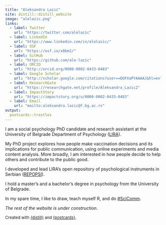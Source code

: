 ```yaml
---
title: "Aleksandra Lazić"
site: distill::distill_website
image: "alelazic.png"
links:
  - label: Twitter
    url: "https://twitter.com/alelazic"
  - label: LinkedIn
    url: "https://www.linkedin.com/in/alelazic/"
  - label: OSF
    url: "https://osf.io/x8bm2/"
  - label: GitHub
    url: "https://github.com/ale-lazic"
  - label: ORCID
    url: "http://orcid.org/0000-0002-0433-0483"
  - label: Google Scholar
    url: "http://scholar.google.com/citations?user==DOFXaPYAAAAJ&hl=en"
  - label: ResearchGate
    url: "https://researchgate.net/profile/Aleksandra_Lazic2"
  - label: ImpactStory
    url: "https://impactstory.org/u/0000-0002-0433-0483"
  - label: Email
    url: "mailto:aleksandra.lazic@f.bg.ac.rs"
output:
  postcards::trestles
---
```


I am a social psychology PhD candidate and research assistant at the University of Belgrade Department of Psychology ([LIRA](https://lira.f.bg.ac.rs/en/)). 

My PhD project explores how people make vaccination decisions and its implications for public communication, using online experiments and media content analysis. More broadly, I am interested in how people decide to help others and contribute to the public good.

I developed and lead LIRA's open repository of psychological instruments in Serbian ([REPOPSI](https://osf.io/5zb8p/)).

I hold a master's and a bachelor's degree in psychology from the University of Belgrade.

In my spare time, I like to draw, teach myself R, and do [#SciComm](https://alelazic.blogspot.com/).

_The rest of the website is under construction._

<font size="2">Created with [{distill}](https://rstudio.github.io/distill/) and [{postcards}](https://github.com/seankross/postcards).</font> 